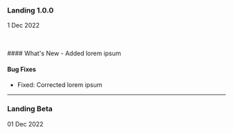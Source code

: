 
### Landing 1.0.0

1 Dec 2022

<br />
<Pill text="Active" variation={PILL_VARIATION_ENUM.GREEN} />
<br />
#### What's New - Added lorem ipsum

#### Bug Fixes

-   Fixed: Corrected lorem ipsum

---

### Landing Beta

01 Dec 2022
